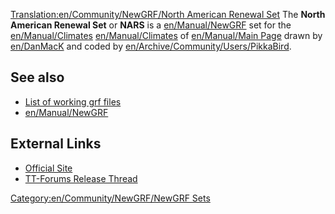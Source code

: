 [[Translation:en/Community/NewGRF/North American Renewal Set]]
{{en/Community/NewGRF/Infobox NewGRF|setname= North American Renewal Set
|screenshot=
|artist= DanMack
|coder= PikkaBird
|focus= en/Community/NewGRF/Addons Trains
|homepage= www.pikkarail.com/ttdp/nars/index.htm
|homepagename= North American Renewal Set for TTDP
}}
The '''North American Renewal Set''' or '''NARS''' is a [[en/Manual/NewGRF]] set for the [[en/Manual/Climates]] [[en/Manual/Climates]] of [[en/Manual/Main Page]] drawn by [[en/DanMacK]] and coded by [[en/Archive/Community/Users/PikkaBird]].

== See also ==
*[[en/Community/NewGRF/Main Page|List of working grf files]]
*[[en/Manual/NewGRF]]

==External Links==
*[http://www.pikkarail.com/ttdp/nars/index.htm Official Site]
*[http://www.tt-forums.net/viewtopic.php?t=19416 TT-Forums Release Thread]


[[Category:en/Community/NewGRF/NewGRF Sets]]